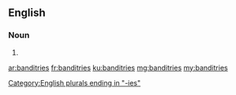 ==English==

===Noun===
{{head|en|plural}}

# {{plural of|banditry|lang=en|nocat=1}}

[[Category:English plurals ending in "-ies"]]

[[ar:banditries]]
[[fr:banditries]]
[[ku:banditries]]
[[mg:banditries]]
[[my:banditries]]